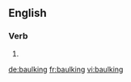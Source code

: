 ==English==

===Verb===
{{head|en}}

# {{present participle of|baulk}}

[[de:baulking]]
[[fr:baulking]]
[[vi:baulking]]